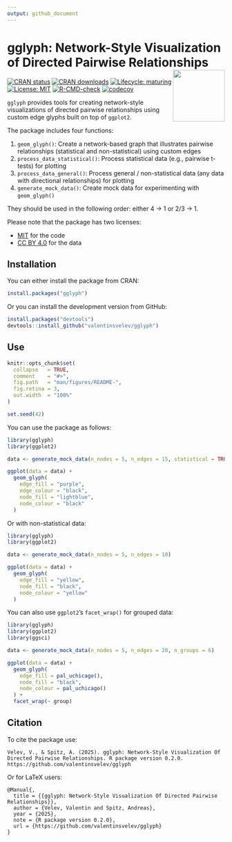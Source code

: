 ```yaml
---
output: github_document
---
```


# gglyph: Network-Style Visualization of Directed Pairwise Relationships <img src="man/figures/logo.png" align="right" height="120"/>

<!-- badges: start -->
[![CRAN status](https://www.r-pkg.org/badges/version/gglyph)](https://CRAN.R-project.org/package=gglyph)
[![CRAN downloads](https://cranlogs.r-pkg.org/badges/gglyph)](https://CRAN.R-project.org/package=gglyph)
[![Lifecycle: maturing](https://img.shields.io/badge/lifecycle-maturing-blue.svg)](https://lifecycle.r-lib.org/articles/stages.html)
[![License: MIT](https://img.shields.io/badge/License-MIT-yellow.svg)](https://opensource.org/licenses/MIT)
[![R-CMD-check](https://github.com/valentinsvelev/gglyph/actions/workflows/R-CMD-check.yaml/badge.svg)](https://github.com/valentinsvelev/gglyph/actions/workflows/R-CMD-check.yaml)
[![codecov](https://codecov.io/gh/valentinsvelev/gglyph/branch/main/graph/badge.svg)](https://app.codecov.io/gh/valentinsvelev/gglyph?branch=main)
<!-- badges: end -->

`gglyph` provides tools for creating network-style visualizations of directed pairwise relationships using custom edge glyphs built on top of `ggplot2`.

The package includes four functions:

1. `geom_glyph()`: Create a network-based graph that illustrates pairwise relationships (statistical and non-statistical) using custom edges
2. `process_data_statistical()`: Process statistical data (e.g., pairwise t-tests) for plotting
3. `process_data_general()`: Process general / non-statistical data (any data with directional relationships) for plotting
4. `generate_mock_data()`: Create mock data for experimenting with `geom_glyph()`

They should be used in the following order: either 4 &rarr; 1 or 2/3 &rarr; 1.

Please note that the package has two licenses:

* [MIT](https://opensource.org/license/mit) for the code
* [CC BY 4.0](https://creativecommons.org/licenses/by/4.0/) for the data

## Installation
You can either install the package from CRAN:

```r
install.packages("gglyph")
```

Or you can install the development version from GitHub:

```r
install.packages("devtools")
devtools::install_github("valentinsvelev/gglyph")
```

## Use

```r
knitr::opts_chunk$set(
  collapse   = TRUE,
  comment    = "#>",
  fig.path   = "man/figures/README-",
  fig.retina = 3,
  out.width  = "100%"
)

set.seed(42)  
```

You can use the package as follows:

```r
library(gglyph)
library(ggplot2)

data <- generate_mock_data(n_nodes = 5, n_edges = 15, statistical = TRUE)

ggplot(data = data) +
  geom_glyph(
    edge_fill = "purple",
    edge_colour = "black",
    node_fill = "lightblue",
    node_colour = "black"
  )
```

Or with non-statistical data:

```r
library(gglyph)
library(ggplot2)

data <- generate_mock_data(n_nodes = 5, n_edges = 10)

ggplot(data = data) +
  geom_glyph(
    edge_fill = "yellow",
    node_fill = "black",
    node_colour = "yellow"
  )
```

You can also use `ggplot2`'s `facet_wrap()` for grouped data:

```r
library(gglyph)
library(ggplot2)
library(ggsci)

data <- generate_mock_data(n_nodes = 5, n_edges = 20, n_groups = 6)

ggplot(data = data) +
  geom_glyph(
    edge_fill = pal_uchicago(),
    node_fill = "black",
    node_colour = pal_uchicago()
  ) +
  facet_wrap(~ group)
```

## Citation

To cite the package use:

```
Velev, V., & Spitz, A. (2025). gglyph: Network-Style Visualization Of Directed Pairwise Relationships. R package version 0.2.0. https://github.com/valentinsvelev/gglyph
```

Or for LaTeX users:

```
@Manual{,
  title = {{gglyph: Network-Style Visualization Of Directed Pairwise Relationships}},
  author = {Velev, Valentin and Spitz, Andreas},
  year = {2025},
  note = {R package version 0.2.0},
  url = {https://github.com/valentinsvelev/gglyph}
}
```

